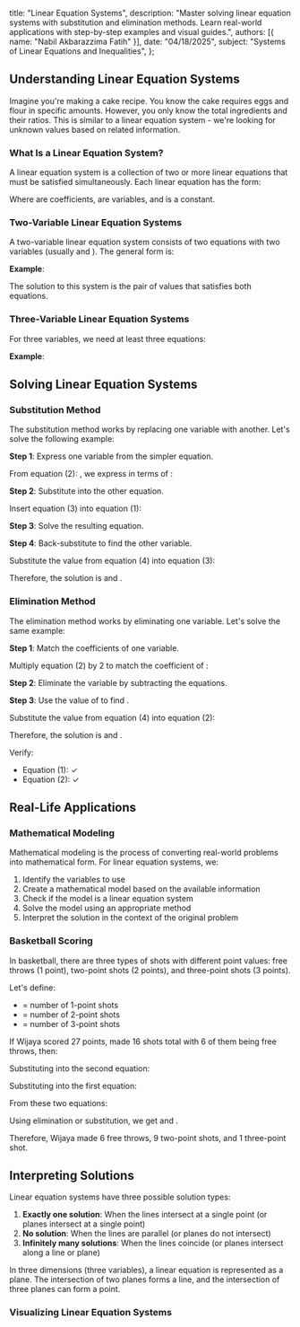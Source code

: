 
  title: "Linear Equation Systems",
  description: "Master solving linear equation systems with substitution and elimination methods. Learn real-world applications with step-by-step examples and visual guides.",
  authors: [{ name: "Nabil Akbarazzima Fatih" }],
  date: "04/18/2025",
  subject: "Systems of Linear Equations and Inequalities",
};

## Understanding Linear Equation Systems

Imagine you're making a cake recipe. You know the cake requires eggs and flour in specific amounts. However, you only know the total ingredients and their ratios. This is similar to a linear equation system - we're looking for unknown values based on related information.

### What Is a Linear Equation System?

A linear equation system is a collection of two or more linear equations that must be satisfied simultaneously. Each linear equation has the form:

<BlockMath math="a_1x_1 + a_2x_2 + ... + a_nx_n = b" />

Where <InlineMath math="a_1, a_2, ..., a_n" /> are coefficients, <InlineMath math="x_1, x_2, ..., x_n" /> are variables, and <InlineMath math="b" /> is a constant.

### Two-Variable Linear Equation Systems

A two-variable linear equation system consists of two equations with two variables (usually <InlineMath math="x" /> and <InlineMath math="y" />). The general form is:

<BlockMath math="\begin{cases} a_1x + b_1y = c_1 \\ a_2x + b_2y = c_2 \end{cases}" />

**Example**:

<BlockMath math="\begin{cases} 2x + 3y = 21 & \ldots (1) \\ x + y = 10 & \ldots (2) \end{cases}" />

The solution to this system is the pair of values <InlineMath math="(x,y)" /> that satisfies both equations.

### Three-Variable Linear Equation Systems

For three variables, we need at least three equations:

<BlockMath math="\begin{cases} a_1x + b_1y + c_1z = d_1 \\ a_2x + b_2y + c_2z = d_2 \\ a_3x + b_3y + c_3z = d_3 \end{cases}" />

**Example**:

<BlockMath math="\begin{cases} x + 2y + 3z = 27 \\ x + y + z = 16 \\ x = 6 \end{cases}" />

## Solving Linear Equation Systems

### Substitution Method

The substitution method works by replacing one variable with another. Let's solve the following example:

<BlockMath math="\begin{cases} 2x + 3y = 21 & \ldots (1) \\ x + y = 10 & \ldots (2) \end{cases}" />

**Step 1**: Express one variable from the simpler equation.

From equation (2): <InlineMath math="x + y = 10" />, we express <InlineMath math="x" /> in terms of <InlineMath math="y" />:

<BlockMath math="x = 10 - y \ldots (3)" />

**Step 2**: Substitute into the other equation.

Insert equation (3) into equation (1):

<BlockMath math="2(10 - y) + 3y = 21" />

**Step 3**: Solve the resulting equation.

<div className="flex flex-col gap-4">
  <BlockMath math="20 - 2y + 3y = 21" />
  <BlockMath math="20 + y = 21" />
  <BlockMath math="y = 1 \ldots (4)" />
</div>

**Step 4**: Back-substitute to find the other variable.

Substitute the value <InlineMath math="y = 1" /> from equation (4) into equation (3):

<BlockMath math="x = 10 - y = 10 - 1 = 9" />

Therefore, the solution is <InlineMath math="x = 9" /> and <InlineMath math="y = 1" />.

### Elimination Method

The elimination method works by eliminating one variable. Let's solve the same example:

<BlockMath math="\begin{cases} 2x + 3y = 21 & \ldots (1) \\ x + y = 10 & \ldots (2) \end{cases}" />

**Step 1**: Match the coefficients of one variable.

Multiply equation (2) by 2 to match the coefficient of <InlineMath math="x" />:

<BlockMath math="\begin{cases} 2x + 3y = 21 & \ldots (1) \\ 2x + 2y = 20 & \ldots (3) \end{cases}" />

**Step 2**: Eliminate the variable by subtracting the equations.

<div className="flex flex-col gap-4">
  <BlockMath math="(1) - (3): (2x + 3y) - (2x + 2y) = 21 - 20" />
  <BlockMath math="y = 1 \ldots (4)" />
</div>

**Step 3**: Use the value of <InlineMath math="y" /> to find <InlineMath math="x" />.

Substitute the value <InlineMath math="y = 1" /> from equation (4) into equation (2):

<div className="flex flex-col gap-4">
  <BlockMath math="x + 1 = 10" />
  <BlockMath math="x = 9" />
</div>

Therefore, the solution is <InlineMath math="x = 9" /> and <InlineMath math="y = 1" />.

Verify:

- Equation (1): <InlineMath math="2(9) + 3(1) = 18 + 3 = 21" /> ✓
- Equation (2): <InlineMath math="9 + 1 = 10" /> ✓

## Real-Life Applications

### Mathematical Modeling

Mathematical modeling is the process of converting real-world problems into mathematical form. For linear equation systems, we:

1. Identify the variables to use
2. Create a mathematical model based on the available information
3. Check if the model is a linear equation system
4. Solve the model using an appropriate method
5. Interpret the solution in the context of the original problem

### Basketball Scoring

In basketball, there are three types of shots with different point values: free throws (1 point), two-point shots (2 points), and three-point shots (3 points).

Let's define:

- <InlineMath math="a" /> = number of 1-point shots
- <InlineMath math="b" /> = number of 2-point shots
- <InlineMath math="c" /> = number of 3-point shots

If Wijaya scored 27 points, made 16 shots total with 6 of them being free throws, then:

<BlockMath math="\begin{cases} a + 2b + 3c = 27 & \text{(total points)} \\ a + b + c = 16 & \text{(total shots)} \\ a = 6 & \text{(free throws)} \end{cases}" />

Substituting <InlineMath math="a = 6" /> into the second equation:

<div className="flex flex-col gap-4">
  <BlockMath math="6 + b + c = 16" />
  <BlockMath math="b + c = 10" />
</div>

Substituting into the first equation:

<div className="flex flex-col gap-4">
  <BlockMath math="6 + 2b + 3c = 27" />
  <BlockMath math="2b + 3c = 21" />
</div>

From these two equations:

<BlockMath math="\begin{cases} 2b + 3c = 21 \\ b + c = 10 \end{cases}" />

Using elimination or substitution, we get <InlineMath math="b = 9" /> and <InlineMath math="c = 1" />.

Therefore, Wijaya made 6 free throws, 9 two-point shots, and 1 three-point shot.

## Interpreting Solutions

Linear equation systems have three possible solution types:

1. **Exactly one solution**: When the lines intersect at a single point (or planes intersect at a single point)
2. **No solution**: When the lines are parallel (or planes do not intersect)
3. **Infinitely many solutions**: When the lines coincide (or planes intersect along a line or plane)

In three dimensions (three variables), a linear equation is represented as a plane. The intersection of two planes forms a line, and the intersection of three planes can form a point.

### Visualizing Linear Equation Systems

<div className="flex flex-col gap-4">
  <LineEquation
    title="Linear Equation System with One Solution"
    description="Two lines intersecting at a single point."
    data={[
      {
        points: [
          { x: -2, y: 8, z: 0 },
          { x: 3.5, y: 4.5, z: 0 },
          { x: 9, y: 1, z: 0 },
        ],
        labels: [{ text: "2x + 3y = 21", offset: [-1, -1, 0] }],
        color: getColor("ORANGE"),
      },
      {
        points: [
          { x: -5, y: 15, z: 0 },
          { x: 5, y: 5, z: 0 },
          { x: 15, y: -5, z: 0 },
        ],
        labels: [{ text: "x + y = 10", offset: [1, 1, 0] }],
        color: getColor("PURPLE"),
      },
    ]}
  />
  <LineEquation
    title="Linear Equation System with No Solution"
    description="Two parallel lines (no intersection)."
    data={[
      {
        points: [
          { x: -3, y: 1, z: 0 },
          { x: 0, y: 4, z: 0 },
          { x: 3, y: 7, z: 0 },
        ],
        labels: [{ text: "3x - 2y = -1", offset: [-2, 0, 0] }],
        color: getColor("PINK"),
      },
      {
        points: [
          { x: -2, y: -1, z: 0 },
          { x: 1, y: 2, z: 0 },
          { x: 4, y: 5, z: 0 },
        ],
        labels: [{ text: "6x - 4y = 2", offset: [2, 0, 0] }],
        color: getColor("YELLOW"),
      },
    ]}
  />
  <LineEquation
    title="Linear Equation System with Infinitely Many Solutions"
    description="Two coincident lines (identical lines)."
    data={[
      {
        points: [
          { x: -2, y: 1, z: 0 },
          { x: 0, y: 0, z: 0 },
          { x: 2, y: -1, z: 0 },
        ],
        labels: [{ text: "2x + 3y = 1", offset: [-2, -1, 0] }],
        color: getColor("VIOLET"),
      },
      {
        points: [
          { x: -2, y: 1, z: 0 },
          { x: 0, y: 0, z: 0 },
          { x: 2, y: -1, z: 0 },
        ],
        labels: [{ text: "4x + 6y = 2", offset: [2, 1, 0] }],
        color: getColor("CYAN"),
      },
    ]}
    cameraPosition={[6, 4, 6]}
  />
</div>
